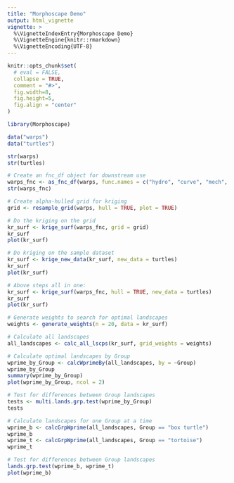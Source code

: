 ```yaml
---
title: "Morphoscape Demo"
output: html_vignette
vignette: >
  %\VignetteIndexEntry{Morphoscape Demo}
  %\VignetteEngine{knitr::rmarkdown}
  %\VignetteEncoding{UTF-8}
---
```


```r
knitr::opts_chunk$set(
  # eval = FALSE,
  collapse = TRUE,
  comment = "#>",
  fig.width=8, 
  fig.height=5, 
  fig.align = "center"
)
```

```r
library(Morphoscape)
```

```r
data("warps")
data("turtles")

str(warps)
str(turtles)

# Create an fnc_df object for downstream use
warps_fnc <- as_fnc_df(warps, func.names = c("hydro", "curve", "mech", "fea"))
str(warps_fnc)

# Create alpha-hulled grid for kriging
grid <- resample_grid(warps, hull = TRUE, plot = TRUE)

# Do the kriging on the grid
kr_surf <- krige_surf(warps_fnc, grid = grid)
kr_surf
plot(kr_surf)

# Do kriging on the sample dataset
kr_surf <- krige_new_data(kr_surf, new_data = turtles)
kr_surf
plot(kr_surf)

# Above steps all in one:
kr_surf <- krige_surf(warps_fnc, hull = TRUE, new_data = turtles)
kr_surf
plot(kr_surf)

# Generate weights to search for optimal landscapes
weights <- generate_weights(n = 20, data = kr_surf)

# Calculate all landscapes
all_landscapes <- calc_all_lscps(kr_surf, grid_weights = weights)

# Calculate optimal landscapes by Group
wprime_by_Group <- calcWprimeBy(all_landscapes, by = ~Group)
wprime_by_Group
summary(wprime_by_Group)
plot(wprime_by_Group, ncol = 2)

# Test for differences between Group landscapes
tests <- multi.lands.grp.test(wprime_by_Group)
tests

# Calculate landscapes for one Group at a time
wprime_b <- calcGrpWprime(all_landscapes, Group == "box turtle")
wprime_b
wprime_t <- calcGrpWprime(all_landscapes, Group == "tortoise")
wprime_t

# Test for differences between Group landscapes
lands.grp.test(wprime_b, wprime_t)
plot(wprime_b)
```